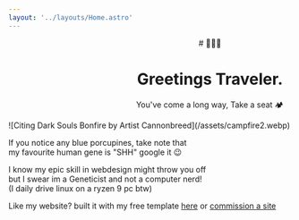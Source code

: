 ```yaml
---
layout: '../layouts/Home.astro' 
---
```


<div class="colorbox" style="width: 720px;">
<div class="centerbox" style="text-align: center;">
# 🧙🏾‍♂️

# Greetings Traveler.

You've come a long way, Take a seat 🏕️
</div>
![Citing Dark Souls Bonfire by Artist Cannonbreed](/assets/campfire2.webp)



If you notice any blue porcupines, take note that  
my favourite human gene is "SHH" google it 😉

I know my epic skill in webdesign might throw you off  
but I swear im a Geneticist and not a computer nerd!  
(I daily drive linux on a ryzen 9 pc btw)


</div>

Like my website? built it with my free template <a href="https://github.com/0xcheth/astrosite-template" target="_blank">here</a> or [commission a site](https://ko-fi.com/0xcheth/commissions)